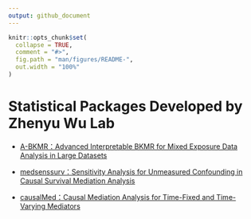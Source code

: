 ```yaml
---
output: github_document
---
```


<!-- README.md is generated from README.Rmd. Please edit that file -->

```r
knitr::opts_chunk$set(
  collapse = TRUE,
  comment = "#>",
  fig.path = "man/figures/README-",
  out.width = "100%"
)
```



<!-- badges: start -->
<!-- badges: end -->

# Statistical Packages Developed by Zhenyu Wu Lab

- [A-BKMR：Advanced Interpretable BKMR for Mixed Exposure Data Analysis in Large Datasets](https://github.com/Guo-yi-y/A-BKMR)

- [medsenssurv：Sensitivity Analysis for Unmeasured Confounding in Causal Survival Mediation Analysis](https://github.com/Guo-yi-y/medsenssurv)

- [causalMed：Causal Mediation Analysis for Time-Fixed and Time-Varying Mediators](https://github.com/adayim/causalMed/tree/dev)

